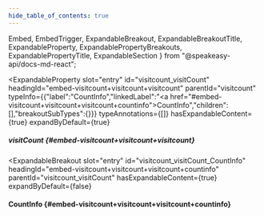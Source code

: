 ```yaml
---
hide_table_of_contents: true
---
```

  Embed,
  EmbedTrigger,
  ExpandableBreakout,
  ExpandableBreakoutTitle,
  ExpandableProperty,
  ExpandablePropertyBreakouts,
  ExpandablePropertyTitle,
  ExpandableSection
} from "@speakeasy-api/docs-md-react";

<ExpandableSection>

<ExpandableProperty
  slot="entry"
  id="visitcount_visitCount"
  headingId="embed-visitcount+visitcount+visitcount"
  parentId="visitcount"
  typeInfo={{"label":"CountInfo","linkedLabel":"<a href=\"#embed-visitcount+visitcount+visitcount+countinfo\">CountInfo</a>","children":[],"breakoutSubTypes":{}}}
  typeAnnotations={[]}
  hasExpandableContent={true}
  expandByDefault={true}
>

<ExpandablePropertyTitle slot="title">

##### visitCount \{#embed-visitcount+visitcount+visitcount\}

</ExpandablePropertyTitle>

<ExpandablePropertyBreakouts slot="breakouts">

<ExpandableBreakout
  slot="entry"
  id="visitcount_visitCount_CountInfo"
  headingId="embed-visitcount+visitcount+visitcount+countinfo"
  parentId="visitcount_visitCount"
  hasExpandableContent={true}
  expandByDefault={false}
>

<ExpandableBreakoutTitle slot="title">

#### CountInfo \{#embed-visitcount+visitcount+visitcount+countinfo\}

</ExpandableBreakoutTitle>

<Embed slot="embed">

<EmbedTrigger slot="trigger" embedTitle="CountInfo" triggerText="View CountInfo details">

<Embedcountinfo />

</EmbedTrigger>

</Embed>

</ExpandableBreakout>

</ExpandablePropertyBreakouts>

</ExpandableProperty>

</ExpandableSection>